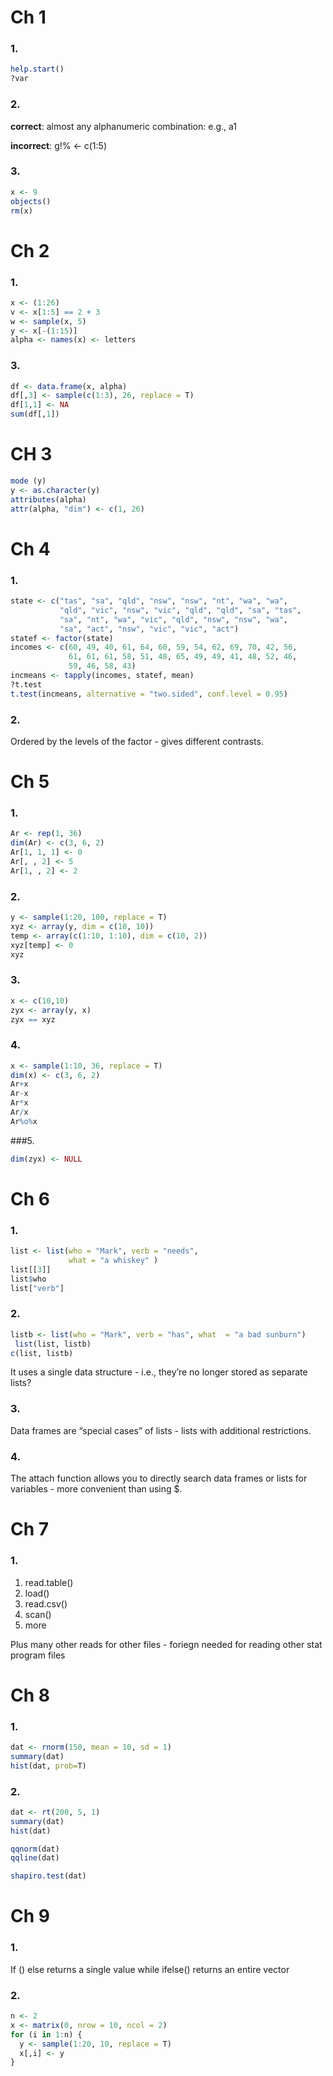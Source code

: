 # Ch 1

### 1.
```r
help.start()
?var
```

### 2.
**correct**: 
almost any alphanumeric combination: e.g., a1

**incorrect**:
g!% <- c(1:5)


### 3.
```r
x <- 9
objects()
rm(x)
```

# Ch 2

### 1.
```r
x <- (1:26)
v <- x[1:5] == 2 + 3
w <- sample(x, 5)
y <- x[-(1:15)]
alpha <- names(x) <- letters
```

### 3.
```r
df <- data.frame(x, alpha)
df[,3] <- sample(c(1:3), 26, replace = T)
df[1,1] <- NA
sum(df[,1])
```

# CH 3
```r
mode (y)
y <- as.character(y)
attributes(alpha)
attr(alpha, "dim") <- c(1, 26)
```

# Ch 4

### 1.
```r
state <- c("tas", "sa", "qld", "nsw", "nsw", "nt", "wa", "wa",
           "qld", "vic", "nsw", "vic", "qld", "qld", "sa", "tas",
           "sa", "nt", "wa", "vic", "qld", "nsw", "nsw", "wa",
           "sa", "act", "nsw", "vic", "vic", "act")
statef <- factor(state)
incomes <- c(60, 49, 40, 61, 64, 60, 59, 54, 62, 69, 70, 42, 56,
             61, 61, 61, 58, 51, 48, 65, 49, 49, 41, 48, 52, 46,
             59, 46, 58, 43)
incmeans <- tapply(incomes, statef, mean)
?t.test
t.test(incmeans, alternative = "two.sided", conf.level = 0.95)
```

### 2.
Ordered by the levels of the factor - gives different contrasts.

# Ch 5

### 1.
```r
Ar <- rep(1, 36)
dim(Ar) <- c(3, 6, 2)
Ar[1, 1, 1] <- 0
Ar[, , 2] <- 5
Ar[1, , 2] <- 2
```

### 2.
```r
y <- sample(1:20, 100, replace = T)
xyz <- array(y, dim = c(10, 10))
temp <- array(c(1:10, 1:10), dim = c(10, 2))
xyz[temp] <- 0
xyz
```

### 3.
```r
x <- c(10,10)
zyx <- array(y, x)
zyx == xyz
```

### 4.
```r
x <- sample(1:10, 36, replace = T)
dim(x) <- c(3, 6, 2)
Ar+x
Ar-x
Ar*x
Ar/x
Ar%o%x
```

###5.
```r
dim(zyx) <- NULL
```

# Ch 6

### 1.

```r
list <- list(who = "Mark", verb = "needs",
             what = "a whiskey" )
list[[3]]
list$who
list["verb"]
```

### 2.
```r
listb <- list(who = "Mark", verb = "has", what  = "a bad sunburn")
 list(list, listb)
c(list, listb)
```
It uses a single data structure - i.e., they're no longer stored as separate lists?

### 3.
Data frames are "special cases" of lists - lists with additional restrictions.

### 4.
The attach function allows you to directly search data frames or lists for variables - more convenient than using $.

# Ch 7

### 1.

1. read.table()
2. load()
3. read.csv()
4. scan()
5. more

Plus many other reads for other files - foriegn needed for reading other stat program files

# Ch 8

### 1.
```r
dat <- rnorm(150, mean = 10, sd = 1)
summary(dat)
hist(dat, prob=T)
```

### 2.
```r
dat <- rt(200, 5, 1)
summary(dat)
hist(dat)

qqnorm(dat)
qqline(dat)

shapiro.test(dat)
```

# Ch 9

### 1.
If () else returns a single value while ifelse() returns an entire vector

### 2.
```r
n <- 2
x <- matrix(0, nrow = 10, ncol = 2)
for (i in 1:n) {
  y <- sample(1:20, 10, replace = T)
  x[,i] <- y
}
```